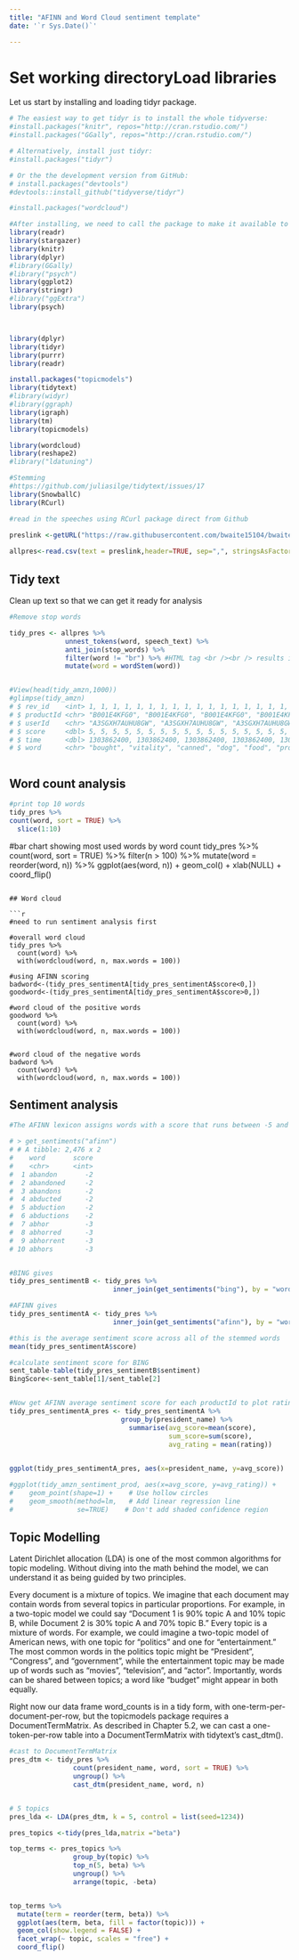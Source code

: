 ---
title: "AFINN and Word Cloud sentiment template"
date: '`r Sys.Date()`'

---

# Set working directoryLoad libraries
Let us start by installing and loading tidyr package.


```{r setup, include=FALSE}

# The easiest way to get tidyr is to install the whole tidyverse:
#install.packages("knitr", repos="http://cran.rstudio.com/")
#install.packages("GGally", repos="http://cran.rstudio.com/")

# Alternatively, install just tidyr:
#install.packages("tidyr")

# Or the the development version from GitHub:
# install.packages("devtools")
#devtools::install_github("tidyverse/tidyr")

#install.packages("wordcloud")

#After installing, we need to call the package to make it available to R
library(readr)
library(stargazer)
library(knitr)
library(dplyr)
#library(GGally)
#library("psych")
library(ggplot2)
library(stringr)
#library("ggExtra")
library(psych)



library(dplyr)
library(tidyr)
library(purrr)
library(readr)

install.packages("topicmodels")
library(tidytext)
#library(widyr)
#library(ggraph)
library(igraph)
library(tm)
library(topicmodels)

library(wordcloud)
library(reshape2)
#library("ldatuning")

#Stemming
#https://github.com/juliasilge/tidytext/issues/17
library(SnowballC)
library(RCurl)
```   




```{r}
#read in the speeches using RCurl package direct from Github       
      
preslink <-getURL("https://raw.githubusercontent.com/bwaite15104/bwaite15104.github.io/master/data/presidential_inaugural_speeches.csv")

allpres<-read.csv(text = preslink,header=TRUE, sep=",", stringsAsFactors = FALSE)

```


## Tidy text
Clean up text so that we can get it ready for analysis

```{r}
#Remove stop words

tidy_pres <- allpres %>%
              unnest_tokens(word, speech_text) %>% 
              anti_join(stop_words) %>% 
              filter(word != "br") %>% #HTML tag <br /><br /> results in the word "br"
              mutate(word = wordStem(word))


#View(head(tidy_amzn,1000))
#glimpse(tidy_amzn)
# $ rev_id    <int> 1, 1, 1, 1, 1, 1, 1, 1, 1, 1, 1, 1, 1, 1, 1, 1, 1, 2, 2, 2, 2, 2, 2, 2, 2, 2, 2, ...
# $ productId <chr> "B001E4KFG0", "B001E4KFG0", "B001E4KFG0", "B001E4KFG0", "B001E4KFG0", "B001E4KFG0...
# $ userId    <chr> "A3SGXH7AUHU8GW", "A3SGXH7AUHU8GW", "A3SGXH7AUHU8GW", "A3SGXH7AUHU8GW", "A3SGXH7A...
# $ score     <dbl> 5, 5, 5, 5, 5, 5, 5, 5, 5, 5, 5, 5, 5, 5, 5, 5, 5, 1, 1, 1, 1, 1, 1, 1, 1, 1, 1, ...
# $ time      <dbl> 1303862400, 1303862400, 1303862400, 1303862400, 1303862400, 1303862400, 130386240...
# $ word      <chr> "bought", "vitality", "canned", "dog", "food", "products", "found", "quality", "p...



```

## Word count analysis

```{r}
#print top 10 words
tidy_pres %>% 
count(word, sort = TRUE) %>% 
  slice(1:10)


```
#bar chart showing most used words by word count
tidy_pres %>%
  count(word, sort = TRUE) %>%
  filter(n > 100) %>%
  mutate(word = reorder(word, n)) %>%
  ggplot(aes(word, n)) +
  geom_col() +
  xlab(NULL) +
  coord_flip()


```

## Word cloud

```{r}

#need to run sentiment analysis first

#overall word cloud
tidy_pres %>% 
  count(word) %>%
  with(wordcloud(word, n, max.words = 100))

#using AFINN scoring
badword<-(tidy_pres_sentimentA[tidy_pres_sentimentA$score<0,])
goodword<-(tidy_pres_sentimentA[tidy_pres_sentimentA$score>0,])

#word cloud of the positive words
goodword %>%
  count(word) %>%
  with(wordcloud(word, n, max.words = 100))


#word cloud of the negative words
badword %>%
  count(word) %>%
  with(wordcloud(word, n, max.words = 100))

```



## Sentiment analysis

```{r}

#The AFINN lexicon assigns words with a score that runs between -5 and 5, with negative scores indicating #negative sentiment and positive scores indicating positive sentiment. 

# > get_sentiments("afinn")
# # A tibble: 2,476 x 2
#    word       score
#    <chr>      <int>
#  1 abandon       -2
#  2 abandoned     -2
#  3 abandons      -2
#  4 abducted      -2
#  5 abduction     -2
#  6 abductions    -2
#  7 abhor         -3
#  8 abhorred      -3
#  9 abhorrent     -3
# 10 abhors        -3


#BING gives 
tidy_pres_sentimentB <- tidy_pres %>%
                          inner_join(get_sentiments("bing"), by = "word")

#AFINN gives
tidy_pres_sentimentA <- tidy_pres %>%
                          inner_join(get_sentiments("afinn"), by = "word")

#this is the average sentiment score across all of the stemmed words
mean(tidy_pres_sentimentA$score)

#calculate sentiment score for BING
sent_table-table(tidy_pres_sentimentB$sentiment)
BingScore<-sent_table[1]/sent_table[2]


#Now get AFINN average sentiment score for each productId to plot rating vs. avg_score
tidy_pres_sentimentA_pres <- tidy_pres_sentimentA %>% 
                            group_by(president_name) %>% 
                              summarise(avg_score=mean(score),
                                        sum_score=sum(score),
                                        avg_rating = mean(rating))
    

ggplot(tidy_pres_sentimentA_pres, aes(x=president_name, y=avg_score))

```

```{r}
#ggplot(tidy_amzn_sentiment_prod, aes(x=avg_score, y=avg_rating)) +
#    geom_point(shape=1) +    # Use hollow circles
#    geom_smooth(method=lm,   # Add linear regression line
#                se=TRUE)    # Don't add shaded confidence region


```
## Topic Modelling

Latent Dirichlet allocation (LDA) is one of the most common algorithms for topic modeling. Without diving into the math behind the model, we can understand it as being guided by two principles.

Every document is a mixture of topics. We imagine that each document may contain words from several topics in particular proportions. For example, in a two-topic model we could say “Document 1 is 90% topic A and 10% topic B, while Document 2 is 30% topic A and 70% topic B.”
Every topic is a mixture of words. For example, we could imagine a two-topic model of American news, with one topic for “politics” and one for “entertainment.” The most common words in the politics topic might be “President”, “Congress”, and “government”, while the entertainment topic may be made up of words such as “movies”, “television”, and “actor”. Importantly, words can be shared between topics; a word like “budget” might appear in both equally.

Right now our data frame word_counts is in a tidy form, with one-term-per-document-per-row, but the topicmodels package requires a DocumentTermMatrix. As described in Chapter 5.2, we can cast a one-token-per-row table into a DocumentTermMatrix with tidytext’s cast_dtm().

```{r}
#cast to DocumentTermMatrix
pres_dtm <- tidy_pres %>%
                count(president_name, word, sort = TRUE) %>%
                ungroup() %>%
                cast_dtm(president_name, word, n)


# 5 topics
pres_lda <- LDA(pres_dtm, k = 5, control = list(seed=1234))

pres_topics <-tidy(pres_lda,matrix ="beta")

top_terms <- pres_topics %>%
                group_by(topic) %>%
                top_n(5, beta) %>%
                ungroup() %>%
                arrange(topic, -beta)


top_terms %>%
  mutate(term = reorder(term, beta)) %>%
  ggplot(aes(term, beta, fill = factor(topic))) +
  geom_col(show.legend = FALSE) +
  facet_wrap(~ topic, scales = "free") +
  coord_flip()


```

